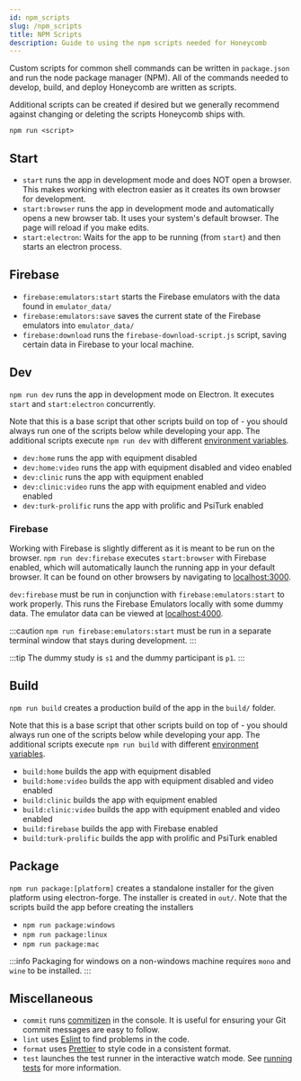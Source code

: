 ---
id: npm_scripts
slug: /npm_scripts
title: NPM Scripts
description: Guide to using the npm scripts needed for Honeycomb
---

Custom scripts for common shell commands can be written in `package.json` and run the node package manager (NPM). All of the commands needed to develop, build, and deploy Honeycomb are written as scripts.

Additional scripts can be created if desired but we generally recommend against changing or deleting the scripts Honeycomb ships with.

```shell title="Executing an NPM Script"
npm run <script>
```

## Start

- `start` runs the app in development mode and does NOT open a browser. This makes working with electron easier as it creates its own browser for development.
- `start:browser` runs the app in development mode and automatically opens a new browser tab. It uses your system's default browser. The page will reload if you make edits.
- `start:electron`: Waits for the app to be running (from `start`) and then starts an electron process.

## Firebase

- `firebase:emulators:start` starts the Firebase emulators with the data found in `emulator_data/`
- `firebase:emulators:save` saves the current state of the Firebase emulators into `emulator_data/`
- `firebase:download` runs the `firebase-download-script.js` script, saving certain data in Firebase to your local machine.

## Dev

`npm run dev` runs the app in development mode on Electron. It executes `start` and `start:electron` concurrently.

Note that this is a base script that other scripts build on top of - you should always run one of the scripts below while developing your app. The additional scripts execute `npm run dev` with different [environment variables](environment_variables).

- `dev:home` runs the app with equipment disabled
- `dev:home:video` runs the app with equipment disabled and video enabled
- `dev:clinic` runs the app with equipment enabled
- `dev:clinic:video` runs the app with equipment enabled and video enabled
- `dev:turk-prolific` runs the app with prolific and PsiTurk enabled

### Firebase

Working with Firebase is slightly different as it is meant to be run on the browser. `npm run dev:firebase` executes `start:browser` with Firebase enabled, which will automatically launch the running app in your default browser. It can be found on other browsers by navigating to [localhost:3000](https://localhost:3000).

`dev:firebase` must be run in conjunction with `firebase:emulators:start` to work properly. This runs the Firebase Emulators locally with some dummy data. The emulator data can be viewed at [localhost:4000](https://localhost:4000).

:::caution
`npm run firebase:emulators:start` must be run in a separate terminal window that stays during development.
:::

:::tip
The dummy study is `s1` and the dummy participant is `p1`.
:::

## Build

`npm run build` creates a production build of the app in the `build/` folder.

Note that this is a base script that other scripts build on top of - you should always run one of the scripts below while developing your app. The additional scripts execute `npm run build` with different [environment variables](environment_variables).

- `build:home` builds the app with equipment disabled
- `build:home:video` builds the app with equipment disabled and video enabled
- `build:clinic` builds the app with equipment enabled
- `build:clinic:video` builds the app with equipment enabled and video enabled
- `build:firebase` builds the app with Firebase enabled
- `build:turk-prolific` builds the app with prolific and PsiTurk enabled

## Package

`npm run package:[platform]` creates a standalone installer for the given platform using electron-forge. The installer is created in `out/`. Note that the scripts build the app before creating the installers

- `npm run package:windows`
- `npm run package:linux`
- `npm run package:mac`

:::info
Packaging for windows on a non-windows machine requires `mono` and `wine` to be installed.
:::

## Miscellaneous

- `commit` runs [commitizen](https://commitizen-tools.github.io/commitizen/) in the console. It is useful for ensuring your Git commit messages are easy to follow.
- `lint` uses [Eslint](https://eslint.org/) to find problems in the code.
- `format` uses [Prettier](https://prettier.io) to style code in a consistent format.
- `test` launches the test runner in the interactive watch mode. See [running tests](https://facebook.github.io/create-react-app/docs/running-tests) for more information.

